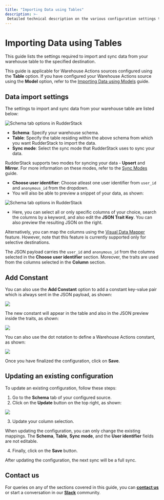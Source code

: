 ```yaml
---
title: "Importing Data using Tables"
description: >-
 Detailed technical description on the various configuration settings to sync data from your warehouse tables.
---
```


# Importing Data using Tables

This guide lists the settings required to import and sync data from your warehouse table to the specified destination.

<div class="infoBlock">

This guide is applicable for Warehouse Actions sources configured using the <strong>Table</strong> option. If you have configured your Warehouse Actions source using the <strong>Model</strong> option, refer to the <a href="https://www.rudderstack.com/docs/warehouse-actions/common-settings/importing-data-using-models/">Importing Data using Models</a> guide.
</div>

## Data import settings

The settings to import and sync data from your warehouse table are listed below:

<img src="../../assets/warehouse-actions-sources/schema-tab-options.png" alt="Schema tab options in RudderStack" />

- **Schema**: Specify your warehouse schema.
- **Table**: Specify the table residing within the above schema from which you want RudderStack to import the data.
- **Sync mode**: Select the sync mode that RudderStack uses to sync your data.

<div class="infoBlock">

RudderStack supports two modes for syncing your data - <strong>Upsert</strong> and <strong>Mirror</strong>. For more information on these modes, refer to the <a href="https://www.rudderstack.com/docs/warehouse-actions/common-settings/sync-modes/">Sync Modes</a> guide.
</div>

- **Choose user identifier**: Choose atleast one user identifier from `user_id` and `anonymous_id` from the dropdown.
- You will also be able to preview a snippet of your data, as shown:

<img src="../../assets/warehouse-actions-sources/models-data-snippet.png" alt="Schema tab options in RudderStack" />

- Here, you can select all or only specific columns of your choice, search the columns by a keyword, and also edit the **JSON Trait Key**. You can also preview the resulting JSON on the right.

<div class="infoBlock">

Alternatively, you can map the columns using the <a href="https://www.rudderstack.com/docs/warehouse-actions/features/visual-data-mapper/">Visual Data Mapper</a> feature. However, note that this feature is currently supported only for selective destinations.
</div>

<div class="infoBlock">
  
The JSON payload carries the <code class="inline-code">user_id</code> and <code class="inline-code">anonymous_id</code> from the columns selected in the <strong>Choose user identifier</strong> section. Moreover, the traits are used from the columns selected in the <strong>Column</strong> section.
</div>

## Add Constant

You can also use the **Add Constant** option to add a constant key-value pair which is always sent in the JSON payload, as shown:

<img src="../../assets/warehouse-actions-sources/add-constant.png" />

The new constant will appear in the table and also in the JSON preview inside the traits, as shown:

<img src="../../assets/warehouse-actions-sources/add-constant-in-json.png" />

You can also use the dot notation to define a Warehouse Actions constant, as shown:

<img src="../../assets/warehouse-actions-sources/dot-notation-constant.png" />

Once you have finalized the configuration, click on **Save**.

## Updating an existing configuration

To update an existing configuration, follow these steps:

1. Go to the **Schema** tab of your configured source.
2. Click on the **Update** button on the top right, as shown:

<img src="../../assets/warehouse-actions-sources/update-table-selection.png" />

3. Update your column selection.

<div class="warningBlock">

When updating the configuration, you can only change the existing mappings. The <strong>Schema</strong>, <strong>Table</strong>, <strong>Sync mode</strong>, and the <strong>User identifier</strong> fields are not editable.
</div>

4. Finally, click on the **Save** button.

<div class="infoBlock">

After updating the configuration, the next sync will be a full sync.
</div>

## Contact us

For queries on any of the sections covered in this guide, you can [**contact us**](mailto:%20docs@rudderstack.com) or start a conversation in our [**Slack**](https://rudderstack.com/join-rudderstack-slack-community) community.
